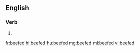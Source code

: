 ==English==

===Verb===
{{head|en|verb form}}

# {{en-past of|beef}}

[[fr:beefed]]
[[hi:beefed]]
[[hu:beefed]]
[[mg:beefed]]
[[ml:beefed]]
[[vi:beefed]]